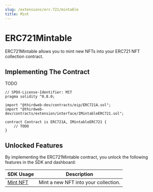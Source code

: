 ```yaml
---
slug: /extensions/erc-721/mintable
title: Mint
---
```



# ERC721Mintable

ERC721Mintable allows you to mint new NFTs into your ERC721 NFT collection contract.

## Implementing The Contract

TODO

```solidity
// SPDX-License-Identifier: MIT
pragma solidity ^0.8.0;

import "@thirdweb-dev/contracts/eip/ERC721A.sol";
import "@thirdweb-dev/contracts/extension/interface/IMintableERC721.sol";

contract Contract is ERC721A, IMintableERC721 {
    // TODO
}
```

## Unlocked Features

By implementing the ERC721Mintable contract, you unlock the following features in the SDK and dashboard:

| SDK Usage                                                                           | Description                          |
| ----------------------------------------------------------------------------------- | ------------------------------------ |
| [Mint NFT](/sdk/interacting-with-contracts/erc721/ERC721Mintable#mint-a-unique-nft) | Mint a new NFT into your collection. |
